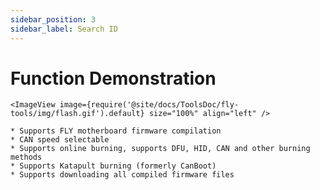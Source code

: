 ```yaml
---
sidebar_position: 3
sidebar_label: Search ID
---
```





# Function Demonstration

    <ImageView image={require('@site/docs/ToolsDoc/fly-tools/img/flash.gif').default} size="100%" align="left" />

    * Supports FLY motherboard firmware compilation
    * CAN speed selectable
    * Supports online burning, supports DFU, HID, CAN and other burning methods
    * Supports Katapult burning (formerly CanBoot)
    * Supports downloading all compiled firmware files
